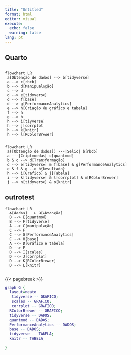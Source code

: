 ```yaml
---
title: "Untitled"
format: html
editor: visual
execute: 
  echo: false
  warning: false
lang: pt
---
```


## Quarto
```r

```

```mermaid
flowchart LR
 a[Obtenção de dados] --> b[tidyverse]
 a --> c[rbcb]
 b --> d[Manipualação]
 c --> d
 d --> e[tidyverse]  
 d --> f[base]
 d --> g[PerformanceAnalytics]
 e --> h[Criação de gráfico e tabela]
 f --> h
 g --> h
 h --> i[tiyverse]
 h --> j[corrplot]
 h --> k[knitr]
 h --> l[RColorBrewer]
 
```

```mermaid
flowchart LR
 a([Obtenção de dados]) ---|Selic| b[rbcb] 
 a ---|Criptmoedas| c[quantmod] 
 b & c --> d[Transformação]
 d --> e[tidyverse] & f[base] & g[PerformanceAnalytics]
 e & f & g --> h{Resultado}
 h --> i[Grafico] & j[Tabela]
 i --> k[tidyverse] & l[corrplot] & m[RColorBrewer]
 j --> n[tidyverse] & o[knitr]
```



## outrotest

```mermaid
flowchart LR
  A[dados] --> B[obtenção]
  B --> E[quantmod]
  B --> F[tidyverse]
  A --> C[manipulação]
  C --> F
  C --> G[PerformanceAnalytics]
  C --> H[base]
  A --> D[Gráfico e tabela]
  D --> F
  D --> I[scales]
  D --> J[corrplot]
  D --> K[RColorBrewer]
  D --> L[knitr]
  
```





{{< pagebreak >}}

```dot
graph G {
  layout=neato
   tidyverse -- GRAFICO;
   scales -- GRAFICO;
   corrplot -- GRAFICO;
  RColorBrewer -- GRAFICO; 
  tidyverse -- DADOS;
  quantmod -- DADOS;
  PerformanceAnalytics -- DADOS;
  base -- DADOS;
  tidyverse -- TABELA;
  knitr -- TABELA;
  
}
```
